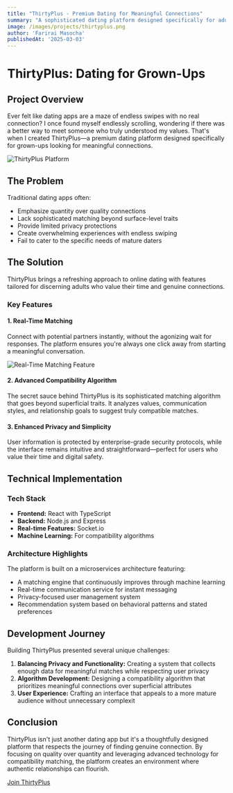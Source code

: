 ```yaml
---
title: "ThirtyPlus - Premium Dating for Meaningful Connections"
summary: "A sophisticated dating platform designed specifically for adults over 30 seeking genuine relationships based on shared values and interests."
image: /images/projects/thirtyplus.png
author: 'Farirai Masocha'
publishedAt: '2025-03-03'
---
```


# ThirtyPlus: Dating for Grown-Ups

## Project Overview

Ever felt like dating apps are a maze of endless swipes with no real connection? I once found myself endlessly scrolling, wondering if there was a better way to meet someone who truly understood my values. That's when I created ThirtyPlus—a premium dating platform designed specifically for grown-ups looking for meaningful connections.

![ThirtyPlus Platform](/images/projects/thirtyplus.png)

## The Problem

Traditional dating apps often:
- Emphasize quantity over quality connections
- Lack sophisticated matching beyond surface-level traits
- Provide limited privacy protections
- Create overwhelming experiences with endless swiping
- Fail to cater to the specific needs of mature daters

## The Solution

ThirtyPlus brings a refreshing approach to online dating with features tailored for discerning adults who value their time and genuine connections.

### Key Features

#### 1. Real-Time Matching
Connect with potential partners instantly, without the agonizing wait for responses. The platform ensures you're always one click away from starting a meaningful conversation.

![Real-Time Matching Feature](/images/projects/thirtyplus.png)

#### 2. Advanced Compatibility Algorithm
The secret sauce behind ThirtyPlus is its sophisticated matching algorithm that goes beyond superficial traits. It analyzes values, communication styles, and relationship goals to suggest truly compatible matches.

#### 3. Enhanced Privacy and Simplicity
User information is protected by enterprise-grade security protocols, while the interface remains intuitive and straightforward—perfect for users who value their time and digital safety.

## Technical Implementation

### Tech Stack
- **Frontend:** React with TypeScript
- **Backend:** Node.js and Express
- **Real-time Features:** Socket.io
- **Machine Learning:** For compatibility algorithms

### Architecture Highlights

The platform is built on a microservices architecture featuring:
- A matching engine that continuously improves through machine learning
- Real-time communication service for instant messaging
- Privacy-focused user management system
- Recommendation system based on behavioral patterns and stated preferences

## Development Journey

Building ThirtyPlus presented several unique challenges:

1. **Balancing Privacy and Functionality:** Creating a system that collects enough data for meaningful matches while respecting user privacy
2. **Algorithm Development:** Designing a compatibility algorithm that prioritizes meaningful connections over superficial attributes
3. **User Experience:** Crafting an interface that appeals to a more mature audience without unnecessary complexit

## Conclusion

ThirtyPlus isn't just another dating app but it's a thoughtfully designed platform that respects the journey of finding genuine connection. By focusing on quality over quantity and leveraging advanced technology for compatibility matching, the platform creates an environment where authentic relationships can flourish.

[Join ThirtyPlus](https://thirtyplus.app)